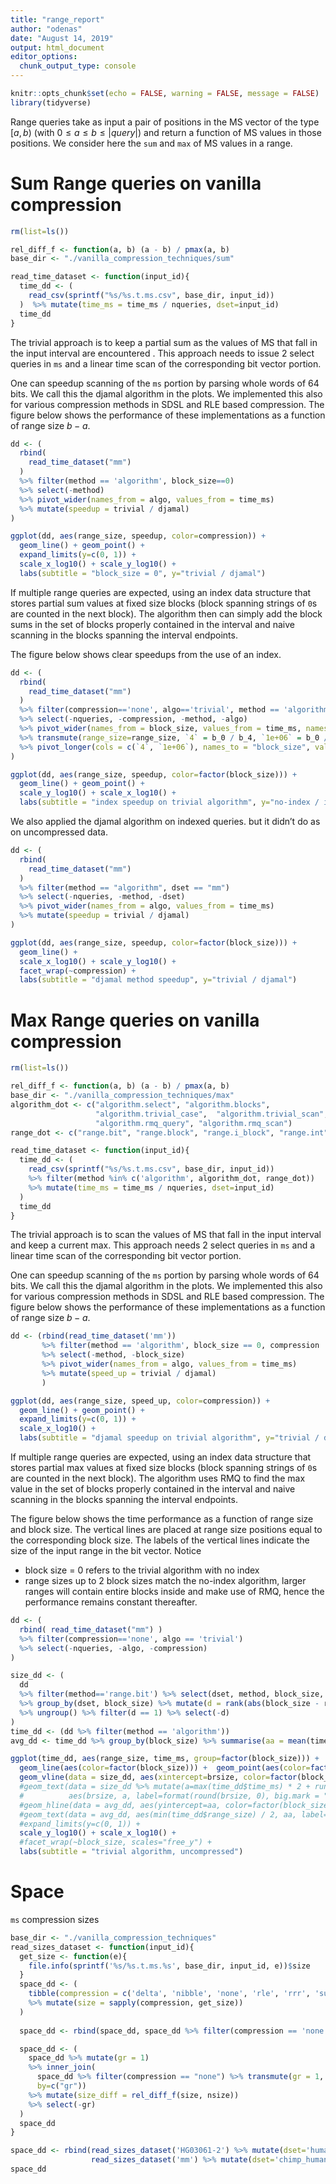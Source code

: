 ```yaml
---
title: "range_report"
author: "odenas"
date: "August 14, 2019"
output: html_document
editor_options: 
  chunk_output_type: console
---
```


```r
knitr::opts_chunk$set(echo = FALSE, warning = FALSE, message = FALSE)
library(tidyverse)
```

Range queries take as input a pair of positions in the MS
vector of the type $[a, b)$ (with $0 \leq a \leq b \leq |query|$)
and return a function of MS values in those positions. We consider
here the `sum` and `max` of MS values in a range.

# Sum Range queries on vanilla compression 
```r
rm(list=ls())

rel_diff_f <- function(a, b) (a - b) / pmax(a, b)
base_dir <- "./vanilla_compression_techniques/sum"

read_time_dataset <- function(input_id){
  time_dd <- (
    read_csv(sprintf("%s/%s.t.ms.csv", base_dir, input_id))
  )  %>% mutate(time_ms = time_ms / nqueries, dset=input_id)
  time_dd
}
```
The trivial approach is to keep a partial sum as the values of MS that fall in the input
interval are encountered . This approach needs to issue 2 select queries in `ms`
and a linear time scan of the corresponding bit vector portion. 

One can speedup scanning of the `ms` portion by parsing whole words of 64 bits.
We call this the djamal algorithm in the plots. We implemented this also 
for various compression methods in SDSL and RLE based compression. The figure below
shows the performance of these implementations as a function of range size $b - a$.
```r
dd <- (
  rbind(
    read_time_dataset("mm")
  )
  %>% filter(method == 'algorithm', block_size==0)
  %>% select(-method)
  %>% pivot_wider(names_from = algo, values_from = time_ms)
  %>% mutate(speedup = trivial / djamal)
)

ggplot(dd, aes(range_size, speedup, color=compression)) +
  geom_line() + geom_point() + 
  expand_limits(y=c(0, 1)) +
  scale_x_log10() + scale_y_log10() +
  labs(subtitle = "block_size = 0", y="trivial / djamal")
```

If multiple range queries are expected, using an index data structure
that stores partial sum values at fixed size blocks (block spanning
strings of `0`s are counted in the next block). The algorithm then can
simply add the block sums in the set of blocks properly contained
in the interval and naive scanning in the blocks spanning the interval
endpoints.

The figure below shows clear speedups from the use of an index.

```r
dd <- (
  rbind(
    read_time_dataset("mm")
  )
  %>% filter(compression=='none', algo=='trivial', method == 'algorithm')
  %>% select(-nqueries, -compression, -method, -algo)
  %>% pivot_wider(names_from = block_size, values_from = time_ms, names_prefix="b_")
  %>% transmute(range_size=range_size, `4` = b_0 / b_4, `1e+06` = b_0 / `b_1e+06`)
  %>% pivot_longer(cols = c(`4`, `1e+06`), names_to = "block_size", values_to = "speedup")
)

ggplot(dd, aes(range_size, speedup, color=factor(block_size))) +
  geom_line() + geom_point() +
  scale_y_log10() + scale_x_log10() +
  labs(subtitle = "index speedup on trivial algorithm", y="no-index / index")
```

We also applied the djamal algorithm on indexed queries. but it didn't do as on uncompressed data.

```r
dd <- (
  rbind(
    read_time_dataset("mm")
  )
  %>% filter(method == "algorithm", dset == "mm")
  %>% select(-nqueries, -method, -dset)
  %>% pivot_wider(names_from = algo, values_from = time_ms)
  %>% mutate(speedup = trivial / djamal)
)

ggplot(dd, aes(range_size, speedup, color=factor(block_size))) +
  geom_line() +
  scale_x_log10() + scale_y_log10() +
  facet_wrap(~compression) +
  labs(subtitle = "djamal method speedup", y="trivial / djamal")
```

# Max Range queries on vanilla compression 
```r
rm(list=ls())

rel_diff_f <- function(a, b) (a - b) / pmax(a, b)
base_dir <- "./vanilla_compression_techniques/max"
algorithm_dot <- c("algorithm.select", "algorithm.blocks", 
                   "algorithm.trivial_case",  "algorithm.trivial_scan", 
                   "algorithm.rmq_query", "algorithm.rmq_scan")
range_dot <- c("range.bit", "range.block", "range.i_block", "range.int")

read_time_dataset <- function(input_id){
  time_dd <- (
    read_csv(sprintf("%s/%s.t.ms.csv", base_dir, input_id))
    %>% filter(method %in% c('algorithm', algorithm_dot, range_dot))
    %>% mutate(time_ms = time_ms / nqueries, dset=input_id)
  )
  time_dd
}
```
The trivial approach is to scan the values of MS that fall in the input
interval and keep a current max. This approach needs 2 select queries in `ms`
and a linear time scan of the corresponding bit vector portion. 

One can speedup scanning of the `ms` portion by parsing whole words of 64 bits.
We call this the djamal algorithm in the plots. We implemented this also 
for various compression methods in SDSL and RLE based compression. The figure below
shows the performance of these implementations as a function of range size $b - a$.

```r
dd <- (rbind(read_time_dataset('mm'))
       %>% filter(method == 'algorithm', block_size == 0, compression != "rrr")  # djamal in rrr not supported
       %>% select(-method, -block_size)
       %>% pivot_wider(names_from = algo, values_from = time_ms)
       %>% mutate(speed_up = trivial / djamal)
       )

ggplot(dd, aes(range_size, speed_up, color=compression)) +
  geom_line() + geom_point() +
  expand_limits(y=c(0, 1)) +
  scale_x_log10() +
  labs(subtitle = "djamal speedup on trivial algorithm", y="trivial / djamal")
```

If multiple range queries are expected, using an index data structure
that stores partial max values at fixed size blocks (block spanning
strings of `0`s are counted in the next block). The algorithm uses
RMQ to find the max value in the set of blocks properly contained
in the interval and naive scanning in the blocks spanning the interval
endpoints.

The figure below shows the time performance as a function of range size and
block size. The vertical lines are placed at range size positions equal to the
corresponding block size. The labels of the vertical lines indicate the size
of the input range in the bit vector. Notice

* block size = 0 refers to the trivial algorithm with no index
* range sizes up to 2 block sizes match the no-index algorithm,
  larger ranges will contain entire blocks inside and make use of RMQ,
  hence the performance remains constant thereafter.
  
```r
dd <- (
  rbind( read_time_dataset("mm") )
  %>% filter(compression=='none', algo == 'trivial')
  %>% select(-nqueries, -algo, -compression)
)

size_dd <- (
  dd 
  %>% filter(method=='range.bit') %>% select(dset, method, block_size, range_size, time_ms) %>% rename(brsize = time_ms)
  %>% group_by(dset, block_size) %>% mutate(d = rank(abs(block_size - range_size)))
  %>% ungroup() %>% filter(d == 1) %>% select(-d)
)
time_dd <- (dd %>% filter(method == 'algorithm'))
avg_dd <- time_dd %>% group_by(block_size) %>% summarise(aa = mean(time_ms)) %>% filter(block_size > 0)

ggplot(time_dd, aes(range_size, time_ms, group=factor(block_size))) +
  geom_line(aes(color=factor(block_size))) +  geom_point(aes(color=factor(block_size))) + 
  geom_vline(data = size_dd, aes(xintercept=brsize, color=factor(block_size)), linetype="dashed", alpha=1) +
  #geom_text(data = size_dd %>% mutate(a=max(time_dd$time_ms) * 2 + runif(nrow(size_dd))/2),
  #          aes(brsize, a, label=format(round(brsize, 0), big.mark = ",", scientific = FALSE), angle=90), size=3) +
  #geom_hline(data = avg_dd, aes(yintercept=aa, color=factor(block_size)), linetype="dashed", alpha=1) +
  #geom_text(data = avg_dd, aes(min(time_dd$range_size) / 2, aa, label=format(round(aa, 0), big.mark = ",", scientific = FALSE)), size=3) +
  #expand_limits(y=c(0, 1)) +
  scale_y_log10() + scale_x_log10() +
  #facet_wrap(~block_size, scales="free_y") +
  labs(subtitle = "trivial algorithm, uncompressed")
```

# Space
`ms` compression sizes

```r
base_dir <- "./vanilla_compression_techniques"
read_sizes_dataset <- function(input_id){
  get_size <- function(e){
    file.info(sprintf('%s/%s.t.ms.%s', base_dir, input_id, e))$size
  }
  space_dd <- (
    tibble(compression = c('delta', 'nibble', 'none', 'rle', 'rrr', 'succint'))
    %>% mutate(size = sapply(compression, get_size))
  )
  
  space_dd <- rbind(space_dd, space_dd %>% filter(compression == 'none') %>% mutate(compression = 'word'))

  space_dd <- (
    space_dd %>% mutate(gr = 1)
    %>% inner_join(
      space_dd %>% filter(compression == "none") %>% transmute(gr = 1, nsize=size),
      by=c("gr"))
    %>% mutate(size_diff = rel_diff_f(size, nsize))
    %>% select(-gr)
  )
  space_dd  
}

space_dd <- rbind(read_sizes_dataset('HG03061-2') %>% mutate(dset='human_human'),
                  read_sizes_dataset('mm') %>% mutate(dset='chimp_human'))
space_dd
```

